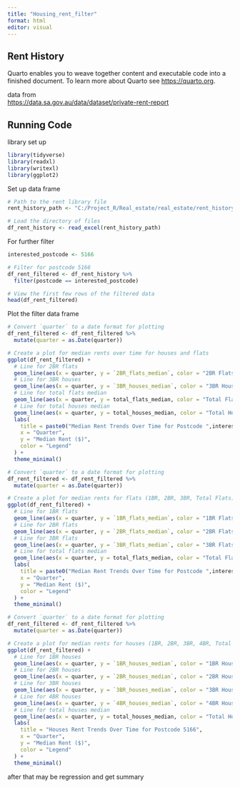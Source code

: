 ```yaml
---
title: "Housing_rent_filter"
format: html
editor: visual
---
```


## Rent History

Quarto enables you to weave together content and executable code into a finished document. To learn more about Quarto see <https://quarto.org>.

data from\
<https://data.sa.gov.au/data/dataset/private-rent-report>

## Running Code

library set up

```r
library(tidyverse)
library(readxl)
library(writexl)
library(ggplot2)

```

Set up data frame

```r

# Path to the rent library file
rent_history_path <- "C:/Project_R/Real_estate/real_estate/rent_history_ingested.xlsx"

# Load the directory of files 
df_rent_history <- read_excel(rent_history_path)

```

For further filter

```r

interested_postcode <- 5166

```

```r

# Filter for postcode 5166
df_rent_filtered <- df_rent_history %>%
  filter(postcode == interested_postcode)

# View the first few rows of the filtered data
head(df_rent_filtered)
```

Plot the filter data frame

```r

# Convert `quarter` to a date format for plotting
df_rent_filtered <- df_rent_filtered %>%
  mutate(quarter = as.Date(quarter))

# Create a plot for median rents over time for houses and flats
ggplot(df_rent_filtered) +
  # Line for 2BR flats
  geom_line(aes(x = quarter, y = `2BR_flats_median`, color = "2BR Flats"), na.rm = TRUE) +
  # Line for 3BR houses
  geom_line(aes(x = quarter, y = `3BR_houses_median`, color = "3BR Houses"), na.rm = TRUE) +
  # Line for total flats median
  geom_line(aes(x = quarter, y = total_flats_median, color = "Total Flats Median"), na.rm = TRUE) +
  # Line for total houses median
  geom_line(aes(x = quarter, y = total_houses_median, color = "Total Houses Median"), na.rm = TRUE) +
  labs(
    title = paste0("Median Rent Trends Over Time for Postcode ",interested_postcode),
    x = "Quarter",
    y = "Median Rent ($)",
    color = "Legend"
  ) +
  theme_minimal()


```

```r
# Convert `quarter` to a date format for plotting
df_rent_filtered <- df_rent_filtered %>%
  mutate(quarter = as.Date(quarter))

# Create a plot for median rents for flats (1BR, 2BR, 3BR, Total Flats)
ggplot(df_rent_filtered) +
  # Line for 1BR flats
  geom_line(aes(x = quarter, y = `1BR_flats_median`, color = "1BR Flats"), na.rm = TRUE) +
  # Line for 2BR flats
  geom_line(aes(x = quarter, y = `2BR_flats_median`, color = "2BR Flats"), na.rm = TRUE) +
  # Line for 3BR flats
  geom_line(aes(x = quarter, y = `3BR_flats_median`, color = "3BR Flats"), na.rm = TRUE) +
  # Line for total flats median
  geom_line(aes(x = quarter, y = total_flats_median, color = "Total Flats Median"), na.rm = TRUE) +
  labs(
    title = paste0("Median Rent Trends Over Time for Postcode ",interested_postcode),
    x = "Quarter",
    y = "Median Rent ($)",
    color = "Legend"
  ) +
  theme_minimal()

```

```r

# Convert `quarter` to a date format for plotting
df_rent_filtered <- df_rent_filtered %>%
  mutate(quarter = as.Date(quarter))

# Create a plot for median rents for houses (1BR, 2BR, 3BR, 4BR, Total Houses)
ggplot(df_rent_filtered) +
  # Line for 1BR houses
  geom_line(aes(x = quarter, y = `1BR_houses_median`, color = "1BR Houses"), na.rm = TRUE) +
  # Line for 2BR houses
  geom_line(aes(x = quarter, y = `2BR_houses_median`, color = "2BR Houses"), na.rm = TRUE) +
  # Line for 3BR houses
  geom_line(aes(x = quarter, y = `3BR_houses_median`, color = "3BR Houses"), na.rm = TRUE) +
  # Line for 4BR houses
  geom_line(aes(x = quarter, y = `4BR_houses_median`, color = "4BR Houses"), na.rm = TRUE) +
  # Line for total houses median
  geom_line(aes(x = quarter, y = total_houses_median, color = "Total Houses Median"), na.rm = TRUE) +
  labs(
    title = "Houses Rent Trends Over Time for Postcode 5166",
    x = "Quarter",
    y = "Median Rent ($)",
    color = "Legend"
  ) +
  theme_minimal()

```

after that may be regression and get summary
